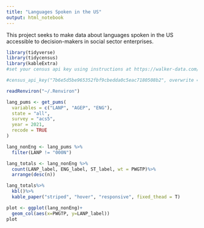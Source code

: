 ```yaml
---
title: "Languages Spoken in the US"
output: html_notebook
---
```


This project seeks to make data about languages spoken in the US accessible to decision-makers in social sector enterprises.

```r
library(tidyverse)
library(tidycensus)
library(kableExtra)
#set your census api key using instructions at https://walker-data.com/tidycensus/reference/census_api_key.html

#census_api_key("7b6e5d5be965352fbf9cbedda0c5eac7180508b2", overwrite = FALSE, install = TRUE)

readRenviron("~/.Renviron")
```

```r
lang_pums <- get_pums(
  variables = c("LANP", "AGEP", "ENG"),
  state = "all",
  survey = "acs5",
  year = 2021,
  recode = TRUE
)
```


```r
lang_nonEng <- lang_pums %>%
  filter(LANP != "000N")


```





```r
lang_totals <- lang_nonEng %>%
  count(LANP_label, ENG_label, ST_label, wt = PWGTP)%>%
  arrange(desc(n))

lang_totals%>%
  kbl()%>%
  kable_paper("striped", "hover", "responsive", fixed_thead = T)
```



```r
plot <- ggplot(lang_nonEng)+
  geom_col(aes(x=PWGTP, y=LANP_label))
plot
```

